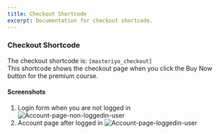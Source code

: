 ```yaml
---
title: Checkout Shortcode
excerpt: Documentation for checkout shortcode.
---
```


### Checkout Shortcode
The checkout shortcode is:  `[masteriyo_checkout]`
</br>This shortcode shows the checkout page when you click the Buy Now button for the premium course.
#### Screenshots
1. Login form when you are not logged in 
![Account-page-non-loggedin-user](https://user-images.githubusercontent.com/24367265/185081796-3137380b-c6b4-4584-a862-c9190dae9140.png)
2. Account page after logged in 
![Account-page-loggedin-user](https://user-images.githubusercontent.com/24367265/185081860-2b0d2921-216b-4dce-857a-004a98a139a9.png)
